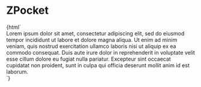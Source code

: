 
<Meta title="Notification/ZPocket" component="z-pocket" />

# ZPocket

<Preview>
  <Story name="ZPocket-sample">
    {html`
    <div>
      <z-pocket
        pocketid="${text('pocketid', 'none')}"
        isopen="${boolean('isopen', true)}"
        ismodal="${boolean('ismodal', true)}"
      >
        <div>
          Lorem ipsum dolor sit amet, consectetur adipiscing elit, sed do eiusmod tempor incididunt ut labore et dolore magna aliqua. Ut enim ad minim veniam, quis nostrud exercitation ullamco laboris nisi ut aliquip ex ea commodo consequat. Duis aute irure dolor in reprehenderit in voluptate velit esse cillum dolore eu fugiat nulla pariatur. Excepteur sint occaecat cupidatat non proident, sunt in culpa qui officia deserunt mollit anim id est laborum.
        </div>
      </z-pocket>
    </div>
    `}
  </Story>
</Preview>

<Props of="z-pocket" />


